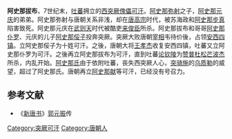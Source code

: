 {{expand|time=2010-05-14T08:25:05+00:00}}
'''阿史那拔布'''，7世纪末，[[吐蕃|吐蕃]]拥立的[[西突厥|西突厥]][[傀儡|傀儡]][[可汗|可汗]]。[[阿史那弥射|阿史那弥射]]之子，[[阿史那元庆|阿史那元庆]]的弟弟。阿史那弥射与唐朝关系非浅，却在[[唐高宗|唐高宗]]时代，被苏海政和[[阿史那步真|阿史那步真]]陷害致死。阿史那元庆在[[武则天|武则天]]时代被酷吏[[来俊臣|来俊臣]]所杀。阿史那拔布和哥哥[[阿史那仆罗|阿史那仆罗]]、元庆的儿子[[阿史那俀子|阿史那俀子]]投奔突厥。突厥大败唐朝[[宰相|宰相]]韦待价後，占领[[安西四镇|安西四镇]]。立阿史那俀子为十姓可汗。之後，唐朝大将[[王孝杰|王孝杰]]收复安西四镇，吐蕃又立阿史那仆罗为可汗。之後再立阿史那拔布为可汗，直到吐蕃[[论钦陵|论钦陵]]为[[赞普|赞普]][[杜松芒波杰|杜松芒波杰]]所杀，内乱开始。[[阿史那氏|阿史那氏]]由于依附吐蕃，丧失西突厥人心，[[突骑施|突骑施]]的[[乌质勒|乌质勒]]的威望，超过了阿史那氏。唐朝再立[[阿史那献|阿史那献]]等可汗，已经没有号召力。

==参考文献==
*《[[新唐书|新唐书]]》[[郭元振|郭元振]]传

[[Category:突厥可汗|Category:突厥可汗]]
[[Category:唐朝人|Category:唐朝人]]